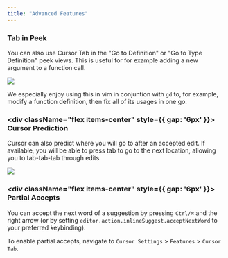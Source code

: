 ```yaml
---
title: "Advanced Features"
---
```


### Tab in Peek

You can also use Cursor Tab in the "Go to Definition" or "Go to Type Definition" peek views. This is useful for 
for example adding a new argument to a function call.

<Frame>
  <img src="/images/cpp/cpp-in-peek.png"/>
</Frame>

We especially enjoy using this in vim in conjuntion with `gd` to, for example, modify a function definition, then fix all of its usages in one go.

### <div className="flex items-center" style={{ gap: '6px' }}>  <span className="cursor-pointer my-0">Cursor Prediction</span></div>

Cursor can also predict where you will go to after an accepted edit.
If available, you will be able to press tab to go to the next location, allowing you to tab-tab-tab through edits.

<Frame caption="Cursor predicted the next location, and suggested an edit there.">
<img src="/images/cpp/cp.png" />
</Frame>

### <div className="flex items-center" style={{ gap: '6px' }}>  <span className="cursor-pointer my-0">Partial Accepts</span></div>

You can accept the next word of a suggestion by pressing `Ctrl/⌘` and the right arrow (or by setting `editor.action.inlineSuggest.acceptNextWord` to your preferred keybinding).

To enable partial accepts, navigate to `Cursor Settings` > `Features` > `Cursor Tab`.
